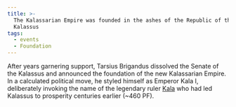 ```yaml
---
title: >-
  The Kalassarian Empire was founded in the ashes of the Republic of the
  Kalassus
tags:
  - events
  - Foundation
---
```


After years garnering support, Tarsius Brigandus dissolved the Senate of the
Kalassus and announced the foundation of the new Kalassarian Empire. In a
calculated political move, he styled himself as Emperor Kala I, deliberately
invoking the name of the legendary ruler [Kala](../characters/kala.mdx) who had
led Kalassus to prosperity centuries earlier (\~460 PF).
